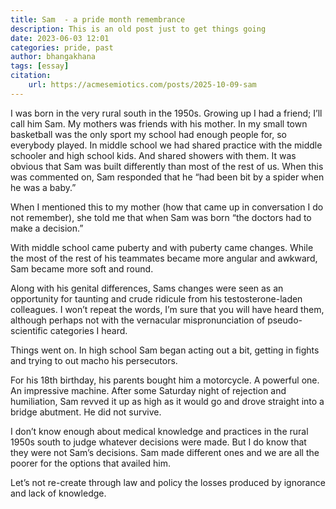 ```yaml
---
title: Sam  - a pride month remembrance
description: This is an old post just to get things going
date: 2023-06-03 12:01
categories: pride, past
author: bhangakhana
tags: [essay]
citation:
    url: https://acmesemiotics.com/posts/2025-10-09-sam
---
```


I was born in the very rural south in the 1950s. Growing up I had a friend; I’ll call him Sam. My mothers was friends with his mother. In my small town basketball was the only sport my school had enough people for, so everybody played.  In middle school we had shared practice with the middle schooler and high school kids. And shared showers with them.
It was obvious that Sam was built differently than most of the rest of us. When this was commented on, Sam responded that he “had been bit by a spider when he was a baby.”

When I mentioned this to my mother (how that came up in conversation I do not remember), she told me that when Sam was born “the doctors had to make a decision.”

With middle school came puberty and with puberty came changes. While the most of the rest of his teammates became more angular and awkward, Sam became more soft and round.

Along with his genital differences, Sams changes were seen as an opportunity for taunting and crude ridicule from his testosterone-laden colleagues. I won’t repeat the words, I’m sure that you will have heard them, although perhaps not with the vernacular mispronunciation of pseudo-scientific categories I heard.

Things went on. In high school Sam began acting out a bit, getting in fights and trying to out macho his persecutors.

For his 18th birthday, his parents bought him a motorcycle. A powerful one. An impressive machine.  After some Saturday night of rejection and humiliation, Sam revved it up as high as it would go and drove straight into a bridge abutment. He did not survive.

I don’t know enough about medical knowledge and practices in the rural 1950s south to judge whatever decisions were made.  But I do know that they were not Sam’s decisions. Sam made different ones and we are all the poorer for the options that availed him.

Let’s not re-create through law and policy the losses produced by ignorance and lack of knowledge.